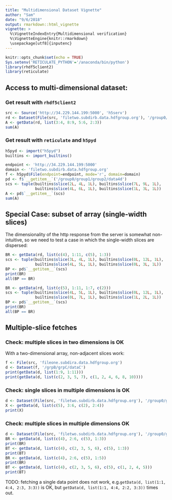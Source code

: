 ```yaml
---
title: "Multidimensional Dataset Vignette"
author: "Sam"
date: "9/6/2018"
output: rmarkdown::html_vignette
vignette: >
  %\VignetteIndexEntry{Multidimensional verification}
  %\VignetteEngine{knitr::rmarkdown}
  \usepackage[utf8]{inputenc}
---
```


```r
knitr::opts_chunk$set(echo = TRUE)
Sys.setenv('RETICULATE_PYTHON'='/anaconda/bin/python')
library(rhdf5client2)
library(reticulate)
```

## Access to multi-dimensional dataset:

### Get result with `rhdf5client2`

```r
src <- Source('http://34.229.144.199:5000', 'h5serv')
rd <- Dataset(File(src, 'filetwo.subdirb.data.hdfgroup.org'), '/group0/group1/group2/data4d')
A <- getData(rd, list(3:4, 8:9, 5:6, 2:3))
sum(A)
```

### Get result with `reticulate` and `h5pyd`

```r
h5pyd <- import("h5pyd")
builtins <- import_builtins()

endpoint <- 'http://34.229.144.199:5000'
domain <- 'filetwo.subdirb.data.hdfgroup.org'
f <- h5pyd$File(endpoint=endpoint, mode='r', domain=domain)
pd <- f$`__getitem__`('/group0/group1/group2/data4d')
scs <- tuple(builtins$slice(2L, 4L, 1L), builtins$slice(7L, 9L, 1L), 
             builtins$slice(4L, 6L, 1L), builtins$slice(1L, 3L, 1L))
A <- pd$`__getitem__`(scs)
sum(A)   
```

## Special Case: subset of array (single-width slices)

The dimensionality of the http response from the server is somewhat non-intuitive,
so we need to test a case in which the single-width slices are dispersed:

```r
BR <- getData(rd, list(c(4), 1:11, c(5), 1:3))
scs <- tuple(builtins$slice(3L, 4L, 1L), builtins$slice(0L, 12L, 1L),
             builtins$slice(4L, 5L, 1L), builtins$slice(0L, 3L, 1L))
BP <- pd$`__getitem__`(scs)
print(BR)
all(BP == BR)
```


```r
BR <- getData(rd, list(c(5), 1:11, 1:7, c(2)))
scs <- tuple(builtins$slice(4L, 5L, 1L), builtins$slice(0L, 12L, 1L),
             builtins$slice(0L, 7L, 1L), builtins$slice(1L, 2L, 1L))
BP <- pd$`__getitem__`(scs)
print(BR)
all(BP == BR)
```

## Multiple-slice fetches

### Check: multiple slices in two dimensions is OK

With a two-dimensional array, non-adjacent slices work:

```r
f <- File(src, 'fileone.subdira.data.hdfgroup.org')
d <- Dataset(f, '/grpB/grpC/dataC')
print(getData(d, list(1:9, 1:11)))
print(getData(d, list(c(2, 3, 5, 7), c(1, 2, 4, 6, 8, 10))))
```

### Check: single slices in multiple dimensions is OK

```r
d <- Dataset(File(src, 'filetwo.subdirb.data.hdfgroup.org'), '/group0/group1/dataR')
X <- getData(d, list(c(5), 3:6, c(2), 2:4))
print(X)
```


### Check: multiple slices in multiple dimensions OK

```r
d <- Dataset(File(src, 'filetwo.subdirb.data.hdfgroup.org'), '/group0/group1/dataR')
BR <- getData(d, list(c(4), 2:6, c(5), 1:3))
print(BR)
BT <- getData(d, list(c(4), c(2, 3, 5, 6), c(5), 1:3))
print(BT)
BR <- getData(d, list(c(4), 2:6, c(5), 1:5))
print(BR)
BT <- getData(d, list(c(4), c(2, 3, 5, 6), c(5), c(1, 2, 4, 5)))
print(BT)
```


TODO: fetching a single data point does not work, e.g.`getData(d, list(1:1, 4:4, 2:3, 3:3))` is OK, but `getData(d, list(1:1, 4:4, 2:2, 3:3))` times out.


















